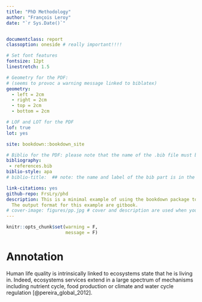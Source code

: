```yaml
--- 
title: "PhD Methodology"
author: "François Leroy"
date: "`r Sys.Date()`"


documentclass: report
classoption: oneside # really important!!!!

# Set font features
fontsize: 12pt
linestretch: 1.5

# Geometry for the PDF: 
# (seems to provoc a warning message linked to biblatex)
geometry:
  - left = 2cm
  - right = 2cm
  - top = 2cm
  - bottom = 2cm

# LOF and LOT for the PDF
lof: true
lot: yes

site: bookdown::bookdown_site

# Biblio for the PDF: please note that the name of the .bib file must be as simple as possible (e.g. no underscore)
bibliography:
 - references.bib
biblio-style: apa
# biblio-title:  ## note: the name and label of the bib part is in the template!!!

link-citations: yes
github-repo: FrsLry/phd
description: This is a minimal example of using the bookdown package to write a book.
  The output format for this example are gitbook.
# cover-image: figures/pp.jpg # cover and description are used when you share the book
---
```


```r
knitr::opts_chunk$set(warning = F,
                      message = F)
```

# Annotation


Human life quality is intrinsically linked to ecosystems state that he is living in. Indeed, ecosystems services extend in a large spectrum of mechanisms including nutrient cycle, food production or climate and water cycle regulation [@pereira_global_2012].
